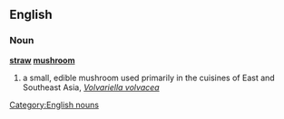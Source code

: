 ==English==
===Noun===
'''[[straw]] [[mushroom]]'''
#a small, edible mushroom used primarily in the cuisines of East and Southeast Asia, ''[[Volvariella volvacea]]''

[[Category:English nouns]]

{{vi-attention}}